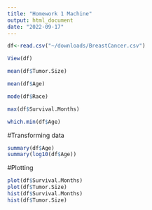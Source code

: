 ```yaml
---
title: "Homework 1 Machine"
output: html_document
date: "2022-09-17"
---
```


```r
df<-read.csv("~/downloads/BreastCancer.csv")
```
```r
View(df)
```
```r
mean(df$Tumor.Size)
```
```r
mean(df$Age)
```
```r
mode(df$Race)
```
```r
max(df$Survival.Months)
```
```r
which.min(df$Age)
```
#Transforming data
```r
summary(df$Age)
summary(log10(df$Age))
```
#Plotting
```r
plot(df$Survival.Months)
plot(df$Tumor.Size)
hist(df$Survival.Months)
hist(df$Tumor.Size)
```